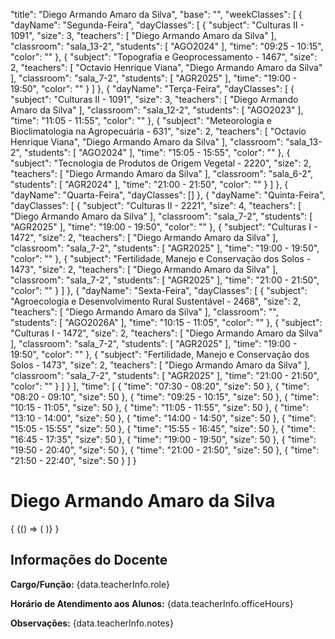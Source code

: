 
  "title": "Diego Armando Amaro da Silva",
  "base": "",
  "weekClasses": [
    {
      "dayName": "Segunda-Feira",
      "dayClasses": [
        {
          "subject": "Culturas II - 1091",
          "size": 3,
          "teachers": [
            "Diego Armando Amaro da Silva"
          ],
          "classroom": "sala_13-2",
          "students": [
            "AGO2024"
          ],
          "time": "09:25 - 10:15",
          "color": ""
        },
        {
          "subject": "Topografia e Geoprocessamento - 1467",
          "size": 2,
          "teachers": [
            "Octavio Henrique Viana",
            "Diego Armando Amaro da Silva"
          ],
          "classroom": "sala_7-2",
          "students": [
            "AGR2025"
          ],
          "time": "19:00 - 19:50",
          "color": ""
        }
      ]
    },
    {
      "dayName": "Terça-Feira",
      "dayClasses": [
        {
          "subject": "Culturas II - 1091",
          "size": 3,
          "teachers": [
            "Diego Armando Amaro da Silva"
          ],
          "classroom": "sala_12-2",
          "students": [
            "AGO2023"
          ],
          "time": "11:05 - 11:55",
          "color": ""
        },
        {
          "subject": "Meteorologia e Bioclimatologia na Agropecuária - 631",
          "size": 2,
          "teachers": [
            "Octavio Henrique Viana",
            "Diego Armando Amaro da Silva"
          ],
          "classroom": "sala_13-2",
          "students": [
            "AGO2024"
          ],
          "time": "15:05 - 15:55",
          "color": ""
        },
        {
          "subject": "Tecnologia de Produtos de Origem Vegetal - 2220",
          "size": 2,
          "teachers": [
            "Diego Armando Amaro da Silva"
          ],
          "classroom": "sala_6-2",
          "students": [
            "AGR2024"
          ],
          "time": "21:00 - 21:50",
          "color": ""
        }
      ]
    },
    {
      "dayName": "Quarta-Feira",
      "dayClasses": []
    },
    {
      "dayName": "Quinta-Feira",
      "dayClasses": [
        {
          "subject": "Culturas II - 2221",
          "size": 4,
          "teachers": [
            "Diego Armando Amaro da Silva"
          ],
          "classroom": "sala_7-2",
          "students": [
            "AGR2025"
          ],
          "time": "19:00 - 19:50",
          "color": ""
        },
        {
          "subject": "Culturas I - 1472",
          "size": 2,
          "teachers": [
            "Diego Armando Amaro da Silva"
          ],
          "classroom": "sala_7-2",
          "students": [
            "AGR2025"
          ],
          "time": "19:00 - 19:50",
          "color": ""
        },
        {
          "subject": "Fertilidade, Manejo e Conservação dos Solos - 1473",
          "size": 2,
          "teachers": [
            "Diego Armando Amaro da Silva"
          ],
          "classroom": "sala_7-2",
          "students": [
            "AGR2025"
          ],
          "time": "21:00 - 21:50",
          "color": ""
        }
      ]
    },
    {
      "dayName": "Sexta-Feira",
      "dayClasses": [
        {
          "subject": "Agroecologia e Desenvolvimento Rural Sustentável - 2468",
          "size": 2,
          "teachers": [
            "Diego Armando Amaro da Silva"
          ],
          "classroom": "",
          "students": [
            "AGO2026A"
          ],
          "time": "10:15 - 11:05",
          "color": ""
        },
        {
          "subject": "Culturas I - 1472",
          "size": 2,
          "teachers": [
            "Diego Armando Amaro da Silva"
          ],
          "classroom": "sala_7-2",
          "students": [
            "AGR2025"
          ],
          "time": "19:00 - 19:50",
          "color": ""
        },
        {
          "subject": "Fertilidade, Manejo e Conservação dos Solos - 1473",
          "size": 2,
          "teachers": [
            "Diego Armando Amaro da Silva"
          ],
          "classroom": "sala_7-2",
          "students": [
            "AGR2025"
          ],
          "time": "21:00 - 21:50",
          "color": ""
        }
      ]
    }
  ],
  "time": [
    {
      "time": "07:30 - 08:20",
      "size": 50
    },
    {
      "time": "08:20 - 09:10",
      "size": 50
    },
    {
      "time": "09:25 - 10:15",
      "size": 50
    },
    {
      "time": "10:15 - 11:05",
      "size": 50
    },
    {
      "time": "11:05 - 11:55",
      "size": 50
    },
    {
      "time": "13:10 - 14:00",
      "size": 50
    },
    {
      "time": "14:00 - 14:50",
      "size": 50
    },
    {
      "time": "15:05 - 15:55",
      "size": 50
    },
    {
      "time": "15:55 - 16:45",
      "size": 50
    },
    {
      "time": "16:45 - 17:35",
      "size": 50
    },
    {
      "time": "19:00 - 19:50",
      "size": 50
    },
    {
      "time": "19:50 - 20:40",
      "size": 50
    },
    {
      "time": "21:00 - 21:50",
      "size": 50
    },
    {
      "time": "21:50 - 22:40",
      "size": 50
    }
  ]
}

# Diego Armando Amaro da Silva

<div>
  {
    <BrowserOnly>
      {() => (
        <Grid
          title={data.title}
          weekClasses={data.weekClasses}
          time={data.time}
        />
      )}
    </BrowserOnly>
  }
</div>

<div style={{
  border: '1px solid #ddd',
  borderRadius: '8px',
  padding: '16px',
  marginTop: '24px',
  backgroundColor: '#f9f9f9'
}}>
  <h2 style={{
    borderBottom: '2px solid #ccc',
    paddingBottom: '8px',
    marginBottom: '16px'
  }}>Informações do Docente</h2>
  <p><strong>Cargo/Função:</strong> {data.teacherInfo.role}</p>
  <p><strong>Horário de Atendimento aos Alunos:</strong> {data.teacherInfo.officeHours}</p>
  <p><strong>Observações:</strong> {data.teacherInfo.notes}</p>
</div>

